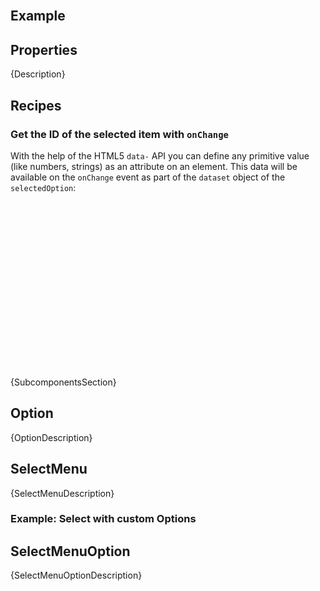 
<Meta of={ComponentStories} />

<DocsHeader since="0.4.0" />

<br />

## Example

<Canvas of={ComponentStories.Default} />

## Properties

<ControlsWithNote of={ComponentStories.Default} />

<Markdown>{Description}</Markdown>

<DomRefTable rows={SelectDomRef} />

## Recipes

### Get the ID of the selected item with `onChange`

With the help of the HTML5 `data-` API you can define any primitive value (like numbers, strings)
as an attribute on an element.
This data will be available on the `onChange` event as part of the `dataset` object of the `selectedOption`:

```jsx
const data = [
  { id: 1, text: 'Option 1' },
  { id: 2, text: 'Option 2' }
];

const onChange = (event) => {
  // event.detail.selectedOption is a reference to the selected HTML Element
  // dataset contains all attributes that were passed with the data- prefix.
  console.log(event.detail.selectedOption.dataset.id);
};

<Select onChange={onChange}>
  {data.map((item) => (
    <Option key={item.id} data-id={item.id}>
      {item.text}
    </Option>
  ))}
</Select>;
```

<Markdown>{SubcomponentsSection}</Markdown>

## Option

<ArgTypesWithNote hideHTMLPropsNote exclude={excludePropsForAbstract} of={Option} />

<Markdown>{OptionDescription}</Markdown>

## SelectMenu

<Markdown>{SelectMenuDescription}</Markdown>

<ArgsTableWithNote of={SelectMenu} />

### Example: Select with custom Options

<Canvas of={ComponentStories.WithSelectMenu} />

## SelectMenuOption

<Markdown>{SelectMenuOptionDescription}</Markdown>

<ArgsTableWithNote hideHTMLPropsNote exclude={excludePropsForAbstract} of={SelectMenuOption} />

<Footer />
